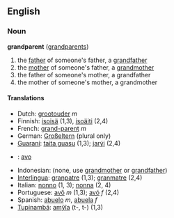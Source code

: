==English==
===Noun===
'''grandparent''' ([[grandparents]])

#the [[father]] of someone's father, a [[grandfather]]
#the [[mother]] of someone's father, a [[grandmother]]
#the father of someone's mother, a grandfather
#the mother of someone's mother, a grandmother

====Translations====
{{top}}
*Dutch: [[grootouder]] ''m''
*Finnish: [[isoisä]] (1,3), [[isoäiti]] (2,4)
*French: [[grand-parent]] ''m''
*German: [[Großeltern]] (plural only)
*[[Guaraní]]: [[taita guasu]] (1,3); [[jarýi]] (2,4)
{{mid}}
*{{io}}: [[avo]]
*Indonesian: (none, use [[grandmother]] or [[grandfather]])
*[[Interlingua]]: [[granpatre]] (1,3); [[granmatre]] (2,4)
*Italian: [[nonno]] (1, 3); [[nonna]] (2, 4)
*Portuguese: [[avô]] ''m'' (1,3); [[avó]] ''f'' (2,4)
*Spanish: [[abuelo]] ''m'', [[abuela]] ''f''
*[[Tupinambá]]: [[amỹîa]] (t-, t-) (1,3)
{{bottom}}
